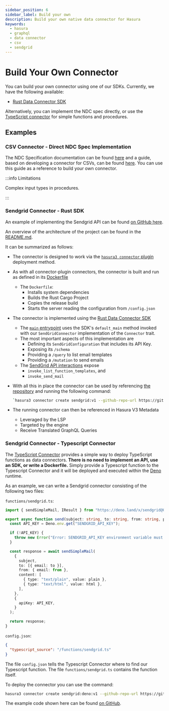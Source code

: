 ```yaml
---
sidebar_position: 6
sidebar_label: Build your own
description: Build your own native data connector for Hasura
keywords:
  - hasura
  - graphql
  - data connector
  - csv
  - sendgrid
---
```


# Build Your Own Connector

You can build your own connector using one of our SDKs. Currently, we have the following available:

- [Rust Data Connector SDK](https://github.com/hasura/ndc-hub#rusk-sdk)

Alternatively, you can implement the NDC spec directly, or use the
[TypeScript connector](https://github.com/hasura/ndc-typescript-deno) for simple functions and procedures.

## Examples

### CSV Connector - Direct NDC Spec Implementation

The NDC Specification documentation can be found [here](https://hasura.github.io/ndc-spec/overview.html) and a guide,
based on developing a connector for CSVs, can be found [here](https://hasura.github.io/ndc-spec/tutorial/index.html).
You can use this guide as a reference to build your own connector.

:::info Limitations

Complex input types in procedures.

:::

### Sendgrid Connector - Rust SDK

An example of implementing the Sendgrid API can be found [on GitHub here](https://github.com/hasura/ndc-sendgrid/).

An overview of the architecture of the project can be found in the
[README.md](https://github.com/hasura/ndc-sendgrid/#sendgrid-connector).

It can be summarized as follows:

- The connector is designed to work via the
  [`hasura3 connector` plugin](https://hasura.io/docs/latest/hasura-cli/connector-plugin/) deployment method.
- As with all connector-plugin connectors, the connector is built and run as defined in its
  [Dockerfile](https://github.com/hasura/ndc-sendgrid/blob/main/Dockerfile)
  - The `Dockerfile`:
    - Installs system dependencies
    - Builds the Rust Cargo Project
    - Copies the release build
    - Starts the server reading the configuration from `/config.json`
- The connector is implemented using the [Rust Data Connector SDK](https://github.com/hasura/ndc-hub#rusk-sdk)
  - The [`main` entrypoint](https://github.com/hasura/ndc-sendgrid/blob/main/crates/ndc-sendgrid/src/main.rs) uses the
    SDK's `default_main` method invoked with our `SendGridConnector` implementation of the `Connector` trait.
  - The most important aspects of this implementation are
    - Defining its `SendGridConfiguration` that includes its API Key.
    - Exposing its `/schema`
    - Providing a `/query` to list email templates
    - Providing a `/mutation` to send emails
  - The
    [SendGrid API interactions](https://github.com/hasura/ndc-sendgrid/blob/main/crates/ndc-sendgrid/src/sendgrid_api.rs)
    expose
    - `invoke_list_function_templates`, and
    - `invoke_send_mail`
- With all this in place the connector can be used by referencing
  [the repository](https://github.com/hasura/ndc-sendgrid) and running the following command:

  ```bash
  `hasura3 connector create sendgrid:v1 --github-repo-url https://github.com/hasura/ndc-sendgrid/tree/main --config-file config.json`
  ```

- The running connector can then be referenced in Hasura V3 Metadata
  - Leveraged by the LSP
  - Targeted by the engine
  - Receive Translated GraphQL Queries

### Sendgrid Connector - Typescript Connector

The [TypeScript Connector](https://github.com/hasura/ndc-typescript-deno/) provides a simple way to deploy TypeScript
functions as data connectors. **There is no need to implement an API, use an SDK, or write a Dockerfile.** Simply
provide a Typescript function to the Typescript Connector and it will be deployed and executed within the
[Deno](https://deno.com/) runtime.

As an example, we can write a Sendgrid connector consisting of the following two files:

`functions/sendgrid.ts`:

```typescript
import { sendSimpleMail, IResult } from "https://deno.land/x/sendgrid@0.0.3/mod.ts";

export async function send(subject: string, to: string, from: string, plain: string, html: string): Promise<IResult> {
  const API_KEY = Deno.env.get("SENDGRID_API_KEY");

  if (!API_KEY) {
    throw new Error("Error: SENDGRID_API_KEY environment variable must be set.");
  }

  const response = await sendSimpleMail(
    {
      subject,
      to: [{ email: to }],
      from: { email: from },
      content: [
        { type: "text/plain", value: plain },
        { type: "text/html", value: html },
      ],
    },
    {
      apiKey: API_KEY,
    }
  );

  return response;
}
```

`config.json`:

```json
{
  "typescript_source": "/functions/sendgrid.ts"
}
```

The file `config.json` tells the Typescript Connector where to find our Typescript function. The file
`functions/sendgrid.ts` contains the function itself.

To deploy the connector you can use the command:

```bash
hasura3 connector create sendgrid:deno:v1 --github-repo-url https://github.com/hasura/ndc-typescript-deno/tree/main --config-file config.json --volume ./functions:/functions --env SENDGRID_API_KEY='YOUR_SENDGRID_API_KEY'
```

The example code shown here can be found [on GitHub](https://github.com/hasura/ndc-sendgrid-deno).

